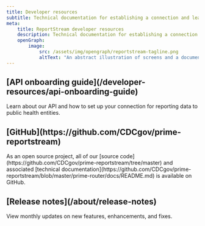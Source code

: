 ```yaml
---
title: Developer resources
subtitle: Technical documentation for establishing a connection and learning more about how ReportStream works.
meta:
    title: ReportStream developer resources
    description: Technical documentation for establishing a connection and learning more about how ReportStream works
    openGraph:
        image:
            src: /assets/img/opengraph/reportstream-tagline.png
            altText: "An abstract illustration of screens and a document."
---
```

<HeroWrapper>
<section className="usa-section grid-container">
<CardGroup>
        <Card gridLayout={{tablet: {col: 4}}}>
            <CardHeader>
                <h2 className="font-sans-lg">[API onboarding guide](/developer-resources/api-onboarding-guide)</h2>
            </CardHeader>
            <CardBody>
                Learn about our API and how to set up your connection for reporting data to public health entities.
            </CardBody>
        </Card>
        <Card gridLayout={{tablet: {col: 4}}}>
            <CardHeader>
                <h2 className="font-sans-lg">[GitHub](https://github.com/CDCgov/prime-reportstream)</h2>
            </CardHeader>
            <CardBody>
                As an open source project, all of our [source code](https://github.com/CDCgov/prime-reportstream/tree/master) and associated [technical documentation](https://github.com/CDCgov/prime-reportstream/blob/master/prime-router/docs/README.md) is available on GitHub.
            </CardBody>
        </Card>
        <Card gridLayout={{tablet: {col: 4}}}>
            <CardHeader>
                <h2 className="font-sans-lg">[Release notes](/about/release-notes)</h2>
            </CardHeader>
            <CardBody>
                View monthly updates on new features, enhancements, and fixes.
            </CardBody>
        </Card>
</CardGroup>
</section>
</HeroWrapper>
